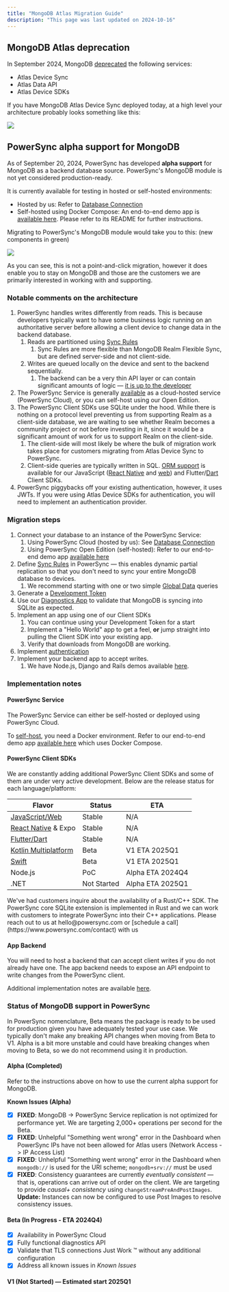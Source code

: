 ```yaml
---
title: "MongoDB Atlas Migration Guide"
description: "This page was last updated on 2024-10-16"
---
```


## MongoDB Atlas deprecation

In September 2024, MongoDB [deprecated](https://www.mongodb.com/docs/atlas/app-services/deprecation/#std-label-app-services-deprecation) the following services:

* Atlas Device Sync
* Atlas Data API
* Atlas Device SDKs

If you have MongoDB Atlas Device Sync deployed today, at a high level your architecture probably looks something like this:
<Frame>
  <img src="/images/resources-1.png"/>
</Frame>

## PowerSync alpha support for MongoDB

As of September 20, 2024, PowerSync has developed **alpha support** for MongoDB as a backend database source. PowerSync's MongoDB module is not yet considered production-ready.


It is currently available for testing in hosted or self-hosted environments:

* Hosted by us: Refer to [Database Connection](/installation/database-connection#mongodb-alpha-specifics)
* Self-hosted using Docker Compose: An end-to-end demo app is [available here](https://github.com/powersync-ja/self-host-demo/tree/main/demos/nodejs-mongodb). Please refer to its README for further instructions.

Migrating to PowerSync's MongoDB module would take you to this: (new components in green)

<Frame>
  <img src="/images/resources-2.png"/>
</Frame>

As you can see, this is not a point-and-click migration, however it does enable you to stay on MongoDB and those are the customers we are primarily interested in working with and supporting.

### Notable comments on the architecture

1. PowerSync handles writes differently from reads. This is because developers typically want to have some business logic running on an authoritative server before allowing a client device to change data in the backend database.
   1. Reads are partitioned using [Sync Rules](/usage/sync-rules)
         1. Sync Rules are more flexible than MongoDB Realm Flexible Sync, but are defined server-side and not client-side.
   2. Writes are queued locally on the device and sent to the backend sequentially.
         1. The backend can be a very thin API layer or can contain significant amounts of logic — [it is up to the developer](/installation/app-backend-setup/writing-client-changes)
2. The PowerSync Service is generally [available](https://powersync.com/pricing) as a cloud-hosted service (PowerSync Cloud), or you can self-host using our Open Edition.
3. The PowerSync Client SDKs use SQLite under the hood. While there is nothing on a protocol level preventing us from supporting Realm as a client-side database, we are waiting to see whether Realm becomes a community project or not before investing in it, since it would be a significant amount of work for us to support Realm on the client-side.
   1. The client-side will most likely be where the bulk of migration work takes place for customers migrating from Atlas Device Sync to PowerSync.
   2. Client-side queries are typically written in SQL. [ORM support](https://www.powersync.com/blog/using-orms-with-powersync) is available for our JavaScript ([React Native](/client-sdk-references/javascript-web/javascript-orm/overview) and [web](/client-sdk-references/javascript-web/javascript-orm/overview)) and Flutter/[Dart](/client-sdk-references/flutter/flutter-orm-support) Client SDKs.
4. PowerSync piggybacks off your existing authentication, however, it uses JWTs. If you were using Atlas Device SDKs for authentication, you will need to implement an authentication provider.

### Migration steps

1. Connect your database to an instance of the PowerSync Service:
   1. Using PowerSync Cloud (hosted by us): See [Database Connection](/installation/database-connection#mongodb-alpha-specifics)
   2. Using PowerSync Open Edition (self-hosted): Refer to our end-to-end demo app [available here](https://github.com/powersync-ja/self-host-demo/tree/main/demos/nodejs-mongodb)
2. Define [Sync Rules](/usage/sync-rules) in PowerSync — this enables dynamic partial replication so that you don't need to sync your entire MongoDB database to devices.
   1. We recommend starting with one or two simple [Global Data](/usage/sync-rules/example-global-data) queries
3. Generate a [Development Token](/installation/authentication-setup/development-tokens)
4. Use our [Diagnostics App](https://diagnostics-app.powersync.com/) to validate that MongoDB is syncing into SQLite as expected.
5. Implement an app using one of our Client SDKs
   1. You can continue using your Development Token for a start
   2. Implement a "Hello World" app to get a feel, **or** jump straight into pulling the Client SDK into your existing app.
   3. Verify that downloads from MongoDB are working.
6. Implement [authentication](/installation/authentication-setup/custom)
7. Implement your backend app to accept writes.
   1. We have Node.js, Django and Rails demos available [here](/resources/demo-apps-example-projects#custom-backend-examples).

### Implementation notes

#### PowerSync Service

The PowerSync Service can either be self-hosted or deployed using PowerSync Cloud.

To [self-host](https://github.com/powersync-ja/powersync-service?tab=readme-ov-file), you need a Docker environment. Refer to our end-to-end demo app [available here](https://github.com/powersync-ja/self-host-demo/tree/main/demos/nodejs-mongodb) which uses Docker Compose.

#### PowerSync Client SDKs

We are constantly adding additional PowerSync Client SDKs and some of them are under very active development. Below are the release status for each language/platform:

| Flavor                                                              | Status      | ETA              |
| ------------------------------------------------------------------- | ----------- | ---------------- |
| [JavaScript/Web](/client-sdk-references/javascript-web)             | Stable      | N/A              |
| [React Native](/client-sdk-references/react-native-and-expo) & Expo | Stable      | N/A              |
| [Flutter/Dart](/client-sdk-references/flutter)                      | Stable      | N/A              |
| [Kotlin Multiplatform](/client-sdk-references/kotlin-multiplatform) | Beta        | V1 ETA 2025Q1    |
| [Swift](/client-sdk-references/swift)                               | Beta        | V1 ETA 2025Q1    |
| Node.js                                                             | PoC         | Alpha ETA 2024Q4 |
| .NET                                                                | Not Started | Alpha ETA 2025Q1 |

<Info>
   We've had customers inquire about the availability of a Rust/C++ SDK. The PowerSync core SQLite extension is implemented in Rust and we can work with customers to integrate PowerSync into their C++ applications. Please reach out to us at hello@powersync.com or [schedule a call](https://www.powersync.com/contact) with us
</Info>

#### App Backend

You will need to host a backend that can accept client writes if you do not already have one. The app backend needs to expose an API endpoint to write changes from the PowerSync client.

Additional implementation notes are available [here](/installation/app-backend-setup/writing-client-changes).

### Status of MongoDB support in PowerSync

In PowerSync nomenclature, Beta means the package is ready to be used for production given you have adequately tested your use case. We typically don't make any breaking API changes when moving from Beta to V1\. Alpha is a bit more unstable and could have breaking changes when moving to Beta, so we do not recommend using it in production.

#### Alpha (Completed)

Refer to the instructions above on how to use the current alpha support for MongoDB.

**Known Issues (Alpha)**

- [x] **FIXED**: MongoDB -> PowerSync Service replication is not optimized for performance yet. We are targeting 2,000+ operations per second for the Beta.
- [x] **FIXED**: Unhelpful "Something went wrong" error in the Dashboard when PowerSync IPs have not been allowed for Atlas users (Network Access -> IP Access List)
- [x] **FIXED**: Unhelpful "Something went wrong" error in the Dashboard when `mongodb://` is used for the URI scheme; `mongodb+srv://` must be used
- [x] **FIXED**: Consistency guarantees are currently _eventually consistent_ — that is, operations can arrive out of order on the client. We are targeting to provide _causal+ consistency_ using  `changeStreamPreAndPostImages`. **Update:** Instances can now be configured to use Post Images to resolve consistency issues.

#### Beta (In Progress - ETA 2024Q4)
- [x] Availability in PowerSync Cloud
- [x] Fully functional diagnostics API
- [x] Validate that TLS connections Just Work ™️ without any additional configuration
- [x] Address all known issues in _Known Issues_

#### V1 (Not Started) — Estimated start 2025Q1
